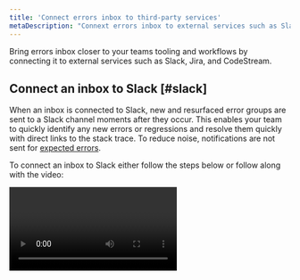 ```yaml
---
title: 'Connect errors inbox to third-party services'
metaDescription: "Connext errors inbox to external services such as Slack, Jira, and CodeStream"
---
```




Bring errors inbox closer to your teams tooling and workflows by connecting it to external services such as Slack, Jira, and CodeStream.

## Connect an inbox to Slack [#slack]

When an inbox is connected to Slack, new and resurfaced error groups are sent to a Slack channel moments after they occur. This enables your team to quickly identify any new errors or regressions and resolve them quickly with direct links to the stack trace. To reduce noise, notifications are not sent for [expected errors](/docs/errors-inbox/errors-inbox/#expected). 

To connect an inbox to Slack either follow the steps below or follow along with the video:

<Video id="HEbX0dgeGGw" type="youtube" />

1. If your Slack workspace does not have the [New Relic app](https://newrelic.slack.com/apps/AP92KQJS3-new-relic?tab=more_info) installed, do that first.
2. Open one of your New Relic error inboxes, select the **Notification Settings** icon (looks like a bell) in the top right corner.
3. Toggle the Slack button to **on** if it is **off**.
4. If no workspaces are available, click the <Icon name="fe-plus" /> plus button to enable Slack with a one click Slack authentication.
5. Once authenticated, you will be able to select a Workspace and specific Channel to send notifications to.
6. Click **Test** to ensure messages are being sent to the right channel.

## Connect errors inbox to CodeStream

To use CodeStream's Open in IDE integration with your <InlinePopover type="apm" /> stack trace errors, you should [associate repositories with your services](/docs/codestream/how-use-codestream/performance-monitoring#repo-association) and [associate build SHAs or release tags with errors](/docs/codestream/how-use-codestream/performance-monitoring#buildsha). Learn more about [commit SHAs](https://git-scm.com/book/en/v2/Git-Tools-Revision-Selection) and [release tags.](https://git-scm.com/book/en/v2/Git-Basics-Tagging)

Once set up, you can jump from an error group directly to the offending code in your IDE by clicking the **Open in IDE** button.

## Connect an inbox to Jira [#jira]

Connect errors inbox to Jira to easily create tickets for your errors. Jira templates allow you to quickly create a ticket containing error details and links directly to the stack trace and <InlinePopover type="apm" /> for quick access and resolution. 

  <img
    title="How connect an inbox to Jira"
    alt="How to connect an inbox to Jira"
    src={errorsinboxJiraButtonOption}
  />

We store a link to the the ticket alongside the associated error group for 13 months. If the error occurs again within that period, you can easily access associated tickets.

<Callout variant="important">
New Relic supports both team-managed and company-managed [Atlassian-Jira projects](https://support.atlassian.com/jira-software-cloud/docs/what-are-team-managed-and-company-managed-projects/).
</Callout>

To connect an inbox to Jira either follow the steps below or follow along with the video:

<Video id="v2frs2Pyjfw" type="youtube" />

1. Click on the Jira integration icon on the far right side of the error group you want to connect to Jira. 
2. If you don’t already have a [connection to Jira](/docs/alerts-applied-intelligence/notifications/notification-integrations/#set-up-jira) set up in your account, click **Add JIRA Workspace** from the dropdown. Fill in all the fields and click **Test connection** before saving to ensure that your details are correct.
3. Next, set up a template. Templates determine what information will be sent to Jira. Find more information about specific fields [here](/docs/alerts-applied-intelligence/notifications/notification-integrations/#configure-jira-message-template). Errors inbox does not currently support two-way communication with Jira, but you can select this option in case it is supported in the future.
4. Once you have a template, click **Send test notification** to preview what the ticket looks like in Jira. If the preview looks good, click **Update message** to save the template.  Note that a test notification will create a Jira ticket in your Jira workspace.
5. Now your team can create Jira tickets by clicking the Jira integration icon on the far right side of the error group and selecting a template.



Jira settings are associated with the account that owns the error group or entity. If you are using the cross-account errors inbox, you will need to set up a Jira connection multiple times. 


## Remove a Jira workspace and/or template [#remove-workspace] 

Here's how to remove a workspace or template:

1. Go to **[one.newrelic.com](https://one.newrelic.com/all-capabilities) > Alerts & AI > Destinations**.
3. On the right side of the screen, select **Destinations**.
4. Search for your Jira destination, and at the right side of that row, select the **...** icon, and then click **Delete destination**.

  <img
    title="How to delete a workspace or template"
    alt="How to delete a workspace or template"
    src={errorsinboxDeleteSource}
  />


